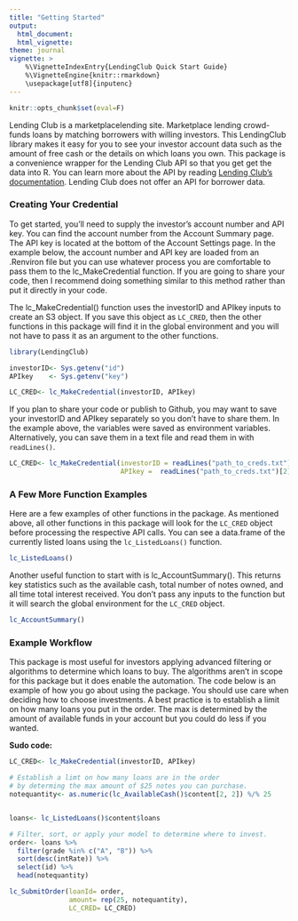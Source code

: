 ```yaml
---
title: "Getting Started"
output: 
  html_document:
  html_vignette:
theme: journal
vignette: >
    %\VignetteIndexEntry{LendingClub Quick Start Guide}
    %\VignetteEngine{knitr::rmarkdown}
    \usepackage[utf8]{inputenc}
---
```


```r
knitr::opts_chunk$set(eval=F)
```

Lending Club is a marketplacelending site.  Marketplace lending crowd-funds loans by matching borrowers with willing investors. This LendingClub library makes it easy for you to see your investor account data such as the amount of free cash or the details on which loans you own. This package is a convenience wrapper for the Lending Club API so that you get get the data into R. You can learn more about the API by reading [Lending Club's documentation](https://www.lendingclub.com/developers/lc-api.action).  Lending Club does not offer an API for borrower data.


### Creating Your Credential 
To get started, you'll need to supply the investor's account number and API key. You can find the account number from the Account Summary page. The API key is located at the bottom of the Account Settings page. In the example below, the account number and API key are loaded from an .Renviron file but you can use whatever process you are comfortable to pass them to the lc_MakeCredential function. If you are going to share your code, then I recommend doing something similar to this method rather than put it directly in your code.

The lc_MakeCredential() function uses the investorID and APIkey inputs to create an S3 object. If you save this object as <code>LC_CRED</code>, then the other functions in this package will find it in the global environment and you will not have to pass it as an argument to the other functions. 

```r
library(LendingClub)

investorID<- Sys.getenv("id")
APIkey    <- Sys.getenv("key")

LC_CRED<- lc_MakeCredential(investorID, APIkey)
``` 

If you plan to share your code or publish to Github, you may want to save your investorID and APIkey separately so you don't have to share them.  In the example above, the variables were saved as environment variables.  Alternatively, you can save them in a text file and read them in with <code>readLines()</code>. 

```r
LC_CRED<- lc_MakeCredential(investorID = readLines("path_to_creds.txt")[1],
                            APIkey =  readLines("path_to_creds.txt")[2])
```

### A Few More Function Examples 
Here are a few examples of other functions in the package. As mentioned above, all other functions in this package will look for the <code>LC_CRED</code> object before processing the respective API calls.  You can see a data.frame of the currently listed loans using the <code>lc_ListedLoans()</code> function.  

```r
lc_ListedLoans()
```

Another useful function to start with is lc_AccountSummary(). This returns key statistics such as the available cash, total number of notes owned, and all time total interest received. You don't pass any inputs to the function but it will search the global environment for the <code>LC_CRED</code> object. 
```r
lc_AccountSummary()
```


### Example Workflow
This package is most useful for investors applying advanced filtering or algorithms to determine which loans to buy.  The algorithms aren't in scope for this package but it does enable the automation. The code below is an example of how you go about using the package.  You should use care when deciding how to choose investments. A best practice is to establish a limit on how many loans you put in the order. The max is determined by the amount of available funds in your account but you could do less if you wanted. 



**Sudo code:**
```r
LC_CRED<- lc_MakeCredential(investorID, APIkey)

# Establish a limt on how many loans are in the order 
# by determing the max amount of $25 notes you can purchase.
notequantity<- as.numeric(lc_AvailableCash()$content[2, 2]) %/% 25


loans<- lc_ListedLoans()$content$loans

# Filter, sort, or apply your model to determine where to invest.
order<- loans %>%
  filter(grade %in% c("A", "B")) %>%
  sort(desc(intRate)) %>%
  select(id) %>%
  head(notequantity) 

lc_SubmitOrder(loanId= order,
               amount= rep(25, notequantity),
               LC_CRED= LC_CRED)
````